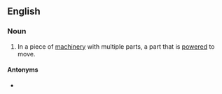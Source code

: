 ==English==

===Noun===
{{en-noun|head=[[moving]] [[part]]}}

# In a piece of [[machinery]] with multiple parts, a part that is [[powered]] to move.

====Antonyms====
* {{l|en|nonmoving part}}